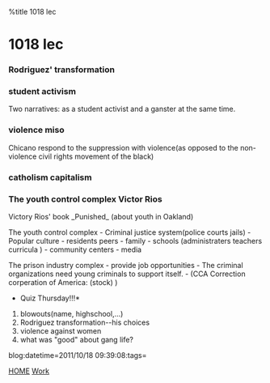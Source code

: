 %title 1018 lec


= 1018 lec=

===Rodriguez' transformation===
===student activism===
Two narratives: as a student activist and a ganster at the same time.
===violence miso===
Chicano respond to the suppression with violence(as opposed to the non-violence civil rights movement of
the black)
===catholism capitalism===
===The youth control complex Victor Rios===
Victory Rios' book _Punished_ (about youth in Oakland)

The youth control complex 
- Criminal justice system(police courts jails)
- Popular culture
- residents peers
- family
- schools (administraters teachers curricula )
- community centers
- media

The prison industry complex
- provide job opportunities
- The criminal organizations need young criminals to support itself.
- (CCA Correction corperation of America: (stock) )

*Quiz Thursday!!!*
# blowouts(name, highschool,...)
# Rodriguez transformation--his choices
# violence against women
# what was "good" about gang life?

blog:datetime=2011/10/18 09:39:08:tags=

[[index|HOME]]   [[Work]]

